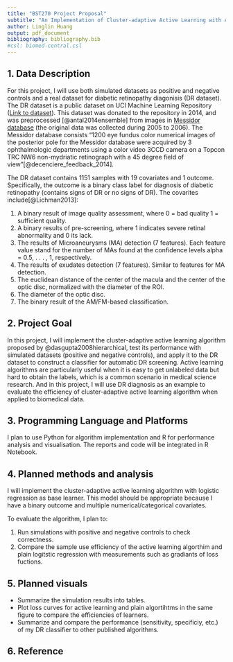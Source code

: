 ```yaml
---
title: "BST270 Project Proposal"
subtitle: "An Implementation of Cluster-adaptive Active Learning with Application to Diabetic Retinopathy Diagnosis"
author: Linglin Huang
output: pdf_document
bibliography: bibliography.bib
#csl: biomed-central.csl
---
```


## 1. Data Description

For this project, I will use both simulated datasets as positive and negative controls and a real dataset for diabetic retinopathy diagonisis (DR dataset). The DR dataset is a public dataset on UCI Machine Learning Repository ([Link to dataset](https://archive.ics.uci.edu/ml/datasets/Diabetic+Retinopathy+Debrecen+Data+Set#)). This dataset was donated to the repository in 2014, and was preprocessed [@antal2014ensemble] from images in [Messidor database](http://www.adcis.net/en/Download-Third-Party/Messidor.html) (the original data was collected during 2005 to 2006). The Messidor database consists "1200 eye fundus color numerical images of the posterior pole for the Messidor database were acquired by 3 ophthalmologic departments using a color video 3CCD camera on a Topcon TRC NW6 non-mydriatic retinograph with a 45 degree field of view"[@decenciere_feedback_2014]. 

The DR dataset contains 1151 samples with 19 covariates and 1 outcome. Specifically, the outcome is a binary class label for diagnosis of diabetic retinopathy (contains signs of DR or no signs of DR). The covarites include[@Lichman2013]:

1. A binary result of image quality assessment, where 0 = bad quality 1 = sufficient quality. 
2. A binary results of pre-screening, where 1 indicates severe retinal abnormality and 0 its lack. 
3. The results of Microaneurysms (MA) detection (7 features). Each feature value stand for the number of MAs found at the confidence levels alpha = 0.5, . . . , 1, respectively. 
4. The results of exudates detection (7 features). Similar to features for MA detection.
5. The euclidean distance of the center of the macula and the center of the optic disc, normalized with the diameter of the ROI. 
6. The diameter of the optic disc. 
7. The binary result of the AM/FM-based classification. 


## 2. Project Goal

In this project, I will implement the cluster-adaptive active learning algorithm proposed by @dasgupta2008hierarchical, test its performance with simulated datasets (positive and negative controls), and apply it to the DR dataset to construct a classifier for automatic DR screening. Active learning algorithms are particularly useful when it is easy to get unlabeled data but hard to obtain the labels, which is a common scenario in medical science research. And in this project, I will use DR diagnosis as an example to evaluate the efficiency of cluster-adaptive active learning algorithm when applied to biomedical data.

## 3. Programming Language and Platforms

I plan to use Python for algorithm implementation and R for performance analysis and visualisation. The reports and code will be integrated in R Notebook.


## 4. Planned methods and analysis
I will implement the cluster-adaptive active learning algorithm with logistic regression as base learner. This model should be appropriate because I have a binary outcome and multiple numerical/categorical covariates.

To evaluate the algorithm, I plan to:

1. Run simulations with positive and negative controls to check correctness.
2. Compare the sample use efficiency of the active learning algorthim and plain logitstic regression with measurements such as gradiants of loss fuctions.



## 5. Planned visuals
- Summarize the simulation results into tables.
- Plot loss curves for active learning and plain algortihtms in the same figure to compare the efficiencies of learners.
- Summarize and compare the performance (sensitivity, specificiy, etc.) of my DR classifier to other published algorithms.


## 6. Reference